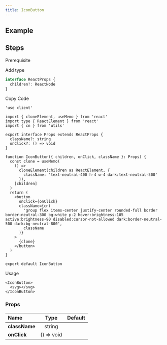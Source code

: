 ```yaml
---
title: IconButton
---
```


## Example

<Storybook url="https://workshop.kidow.me/?path=/docs/components-iconbutton-v1--docs" />

## Steps

<Steps>

<Step>Prerequisite</Step>

<Blocks>
  <ModalBlock icon="utils" name="cn" slug="/utils/cn" />
</Blocks>

<Step>Add type</Step>

```ts title="types/index.d.ts"
interface ReactProps {
  children?: ReactNode
}
```

<Step>Copy Code</Step>

```tsx title="components/IconButton/index.tsx"
'use client'

import { cloneElement, useMemo } from 'react'
import type { ReactElement } from 'react'
import { cn } from 'utils'

export interface Props extends ReactProps {
  className?: string
  onClick?: () => void
}

function IconButton({ children, onClick, className }: Props) {
  const clone = useMemo(
    () =>
      cloneElement(children as ReactElement, {
        className: 'text-neutral-400 h-4 w-4 dark:text-neutral-500'
      }),
    [children]
  )
  return (
    <button
      onClick={onClick}
      className={cn(
        'group flex items-center justify-center rounded-full border border-neutral-300 bg-white p-2 hover:brightness-105 active:brightness-90 disabled:cursor-not-allowed dark:border-neutral-500 dark:bg-neutral-800',
        className
      )}
    >
      {clone}
    </button>
  )
}

export default IconButton
```

<Step>Usage</Step>

```tsx
<IconButton>
  <svg></svg>
</IconButton>
```

</Steps>

### Props

| Name          |    Type    | Default |
| :------------ | :--------: | :-----: |
| **className** |   string   |         |
| **onClick**   | () => void |         |
